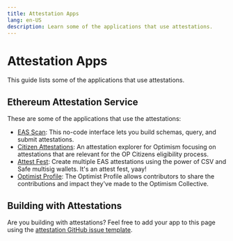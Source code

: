 ```yaml
---
title: Attestation Apps
lang: en-US
description: Learn some of the applications that use attestations.
---
```


# Attestation Apps

This guide lists some of the applications that use attestations.

## Ethereum Attestation Service

These are some of the applications that use the attestations:

-   [EAS Scan](https://optimism.easscan.org/): This no-code interface lets you build schemas, query, and submit attestations.
-   [Citizen Attestations](https://citizen-attestations.xyz/): An attestation explorer for Optimism focusing on attestations that are relevant for the OP Citizens eligibility process.
-   [Attest Fest](https://attest-fest.party/): Create multiple EAS attestations using the power of CSV and Safe multisig wallets. It's an attest fest, yaay!
-   [Optimist Profile](https://app.optimism.io/retropgf-signup): The Optimist Profile allows contributors to share the contributions and impact they've made to the Optimism Collective.

## Building with Attestations

Are you building with attestations? Feel free to add your app to this page using the [attestation GitHub issue template](https://github.com/ethereum-optimism/docs/issues/new?assignees=\&labels=documentation%2Cattestation%2Ccommunity-request\&projects=\&template=suggest_attestation.yaml\&title=%5BATT%5D+Add+PR+title).
